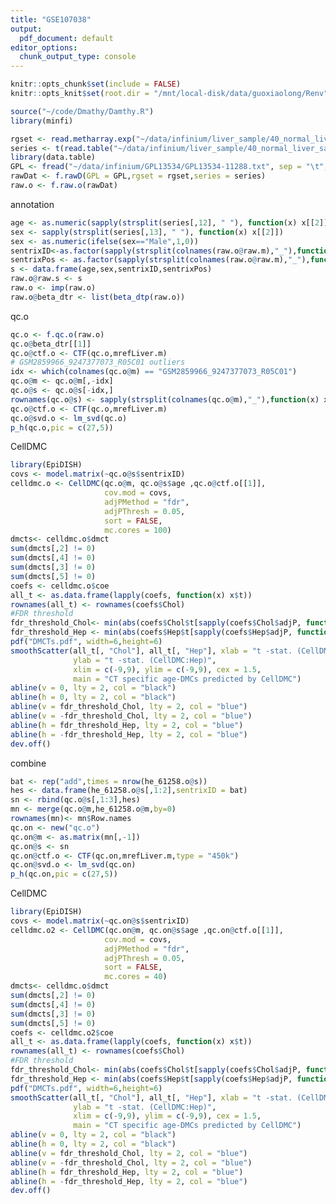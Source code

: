 ```yaml
---
title: "GSE107038"
output:
  pdf_document: default
editor_options: 
  chunk_output_type: console
---
```


```r
knitr::opts_chunk$set(include = FALSE)
knitr::opts_knit$set(root.dir = "/mnt/local-disk/data/guoxiaolong/Renv")
```

```r
source("~/code/Dmathy/Damthy.R")
library(minfi)
```

```r
rgset <- read.metharray.exp("~/data/infinium/liver_sample/40_normal_liver_samples/idat")
series <- t(read.table("~/data/infinium/liver_sample/40_normal_liver_samples/series.txt",header = T))[-1,]
library(data.table)
GPL <- fread("~/data/infinium/GPL13534/GPL13534-11288.txt", sep = "\t", header = T)
rawDat <- f.rawD(GPL = GPL,rgset = rgset,series = series)
raw.o <- f.raw.o(rawDat)
```

annotation

```r

age <- as.numeric(sapply(strsplit(series[,12], " "), function(x) x[[2]]))
sex <- sapply(strsplit(series[,13], " "), function(x) x[[2]])
sex <- as.numeric(ifelse(sex=="Male",1,0))
sentrixID<-as.factor(sapply(strsplit(colnames(raw.o@raw.m),"_"),function(x) x[[2]]))
sentrixPos <- as.factor(sapply(strsplit(colnames(raw.o@raw.m),"_"),function(x) x[[3]]))
s <- data.frame(age,sex,sentrixID,sentrixPos)
raw.o@raw.s <- s
raw.o <- imp(raw.o)
raw.o@beta_dtr <- list(beta_dtp(raw.o))
```

qc.o

```r
qc.o <- f.qc.o(raw.o)
qc.o@beta_dtr[[1]]
qc.o@ctf.o <- CTF(qc.o,mrefLiver.m)
# GSM2859966_9247377073_R05C01 outliers
idx <- which(colnames(qc.o@m) == "GSM2859966_9247377073_R05C01")
qc.o@m <- qc.o@m[,-idx]
qc.o@s <- qc.o@s[-idx,]
rownames(qc.o@s) <- sapply(strsplit(colnames(qc.o@m),"_"),function(x) x[[1]])
qc.o@ctf.o <- CTF(qc.o,mrefLiver.m)
qc.o@svd.o <- lm_svd(qc.o)
p_h(qc.o,pic = c(27,5))
```

CellDMC

```r
library(EpiDISH)
covs <- model.matrix(~qc.o@s$sentrixID)
celldmc.o <- CellDMC(qc.o@m, qc.o@s$age ,qc.o@ctf.o[[1]], 
                     cov.mod = covs, 
                     adjPMethod = "fdr",
                     adjPThresh = 0.05, 
                     sort = FALSE,
                     mc.cores = 100)
dmcts<- celldmc.o$dmct
sum(dmcts[,2] != 0) 
sum(dmcts[,4] != 0) 
sum(dmcts[,3] != 0) 
sum(dmcts[,5] != 0) 
coefs <- celldmc.o$coe
all_t <- as.data.frame(lapply(coefs, function(x) x$t))
rownames(all_t) <- rownames(coefs$Chol)
#FDR threshold
fdr_threshold_Chol<- min(abs(coefs$Chol$t[sapply(coefs$Chol$adjP, function(x) {x<=0.1})]))# 0.05, 0.1
fdr_threshold_Hep <- min(abs(coefs$Hep$t[sapply(coefs$Hep$adjP, function(x) {x<=0.1})]))
pdf("DMCTs.pdf", width=6,height=6)
smoothScatter(all_t[, "Chol"], all_t[, "Hep"], xlab = "t -stat. (CellDMC:Chol)", 
              ylab = "t -stat. (CellDMC:Hep)", 
              xlim = c(-9,9), ylim = c(-9,9), cex = 1.5, 
              main = "CT specific age-DMCs predicted by CellDMC")
abline(v = 0, lty = 2, col = "black")
abline(h = 0, lty = 2, col = "black")
abline(v = fdr_threshold_Chol, lty = 2, col = "blue")
abline(v = -fdr_threshold_Chol, lty = 2, col = "blue")
abline(h = fdr_threshold_Hep, lty = 2, col = "blue")
abline(h = -fdr_threshold_Hep, lty = 2, col = "blue")
dev.off()
```

combine

```r
bat <- rep("add",times = nrow(he_61258.o@s))
hes <- data.frame(he_61258.o@s[,1:2],sentrixID = bat)
sn <- rbind(qc.o@s[,1:3],hes)
mn <- merge(qc.o@m,he_61258.o@m,by=0)
rownames(mn)<- mn$Row.names
qc.on <- new("qc.o")
qc.on@m <- as.matrix(mn[,-1])
qc.on@s <- sn
qc.on@ctf.o <- CTF(qc.on,mrefLiver.m,type = "450k")
qc.on@svd.o <- lm_svd(qc.on)
p_h(qc.on,pic = c(27,5))


```

CellDMC

```r
library(EpiDISH)
covs <- model.matrix(~qc.on@s$sentrixID)
celldmc.o2 <- CellDMC(qc.on@m, qc.on@s$age ,qc.on@ctf.o[[1]], 
                     cov.mod = covs, 
                     adjPMethod = "fdr",
                     adjPThresh = 0.05,
                     sort = FALSE,
                     mc.cores = 40)
dmcts<- celldmc.o$dmct
sum(dmcts[,2] != 0) 
sum(dmcts[,4] != 0) 
sum(dmcts[,3] != 0) 
sum(dmcts[,5] != 0) 
coefs <- celldmc.o2$coe
all_t <- as.data.frame(lapply(coefs, function(x) x$t))
rownames(all_t) <- rownames(coefs$Chol)
#FDR threshold
fdr_threshold_Chol<- min(abs(coefs$Chol$t[sapply(coefs$Chol$adjP, function(x) {x<=0.1})]))
fdr_threshold_Hep <- min(abs(coefs$Hep$t[sapply(coefs$Hep$adjP, function(x) {x<=0.1})]))
pdf("DMCTs.pdf", width=6,height=6)
smoothScatter(all_t[, "Chol"], all_t[, "Hep"], xlab = "t -stat. (CellDMC:Chol)", 
              ylab = "t -stat. (CellDMC:Hep)", 
              xlim = c(-9,9), ylim = c(-9,9), cex = 1.5, 
              main = "CT specific age-DMCs predicted by CellDMC")
abline(v = 0, lty = 2, col = "black")
abline(h = 0, lty = 2, col = "black")
abline(v = fdr_threshold_Chol, lty = 2, col = "blue")
abline(v = -fdr_threshold_Chol, lty = 2, col = "blue")
abline(h = fdr_threshold_Hep, lty = 2, col = "blue")
abline(h = -fdr_threshold_Hep, lty = 2, col = "blue")
dev.off()
```
